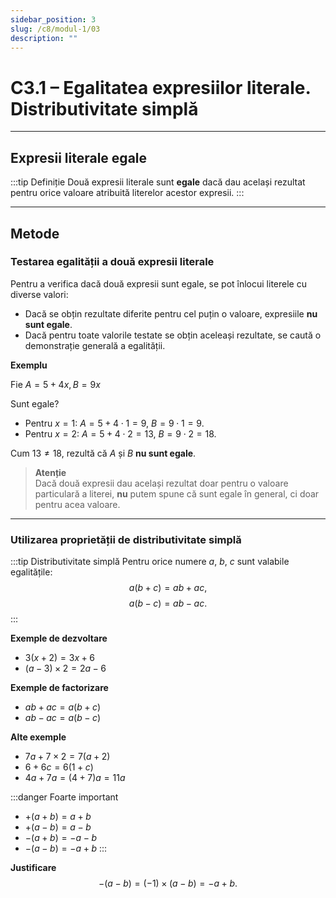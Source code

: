 ```yaml
---
sidebar_position: 3
slug: /c8/modul-1/03
description: ""
---
```


# C3.1 – Egalitatea expresiilor literale. Distributivitate simplă

---

## Expresii literale egale

:::tip Definiție
Două expresii literale sunt **egale** dacă dau același rezultat pentru orice valoare atribuită literelor acestor expresii.
:::

---

## Metode

### Testarea egalității a două expresii literale

Pentru a verifica dacă două expresii sunt egale, se pot înlocui literele cu diverse valori:

- Dacă se obțin rezultate diferite pentru cel puțin o valoare, expresiile **nu sunt egale**.
- Dacă pentru toate valorile testate se obțin aceleași rezultate, se caută o demonstrație generală a egalității.

**Exemplu**

Fie $A = 5 + 4x, \,B = 9x$

Sunt egale?

- Pentru $x = 1$: $A = 5 + 4\cdot 1 = 9$, $B = 9 \cdot 1 = 9$.
- Pentru $x = 2$: $A = 5 + 4\cdot 2 = 13$, $B = 9 \cdot 2 = 18$.

Cum $13 \neq 18$, rezultă că $A$ și $B$ **nu sunt egale**.

> **Atenție**  
> Dacă două expresii dau același rezultat doar pentru o valoare particulară a literei, **nu** putem spune că sunt egale în general, ci doar pentru acea valoare.

---

### Utilizarea proprietății de distributivitate simplă

:::tip Distributivitate simplă
Pentru orice numere $a$, $b$, $c$ sunt valabile egalitățile:
$$
a(b + c) = ab + ac,
$$
$$
a(b - c) = ab - ac.
$$
:::

**Exemple de dezvoltare**

- $3(x + 2) = 3x + 6$
- $(a - 3)\times 2 = 2a - 6$

**Exemple de factorizare**

- $ab + ac = a(b + c)$
- $ab - ac = a(b - c)$

**Alte exemple**

- $7a + 7 \times 2 = 7(a + 2)$
- $6 + 6c = 6(1 + c)$
- $4a + 7a = (4 + 7)a = 11a$

:::danger Foarte important
- $+(a + b) = a + b$
- $+(a - b) = a - b$
- $-(a + b) = -a - b$
- $-(a - b) = -a + b$
:::

**Justificare**  
$$
-(a - b) = (-1)\times (a - b) = -a + b.
$$
